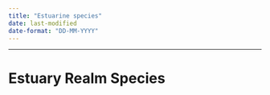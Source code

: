 ```yaml
---
title: "Estuarine species"
date: last-modified
date-format: "DD-MM-YYYY"
---
```


------------------------------------------------------------------------

# Estuary Realm Species